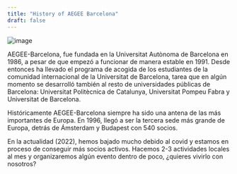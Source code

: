 ```yaml
---
title: "History of AEGEE Barcelona"
draft: false
---
```


![image](/images/aegee/sagrada.JPG)

AEGEE-Barcelona, fue fundada en la Universitat Autònoma de Barcelona en 1986, a pesar de que empezó a funcionar de manera estable en 1991. Desde entonces ha llevado el programa de acogida de los estudiantes de la comunidad internacional de la Universitat de Barcelona, tarea que en algún momento se desarrolló también al resto de universidades públicas de Barcelona: Universitat Politècnica de Catalunya, Universitat Pompeu Fabra y Universitat de Barcelona.

Históricamente AEGEE-Barcelona siempre ha sido una antena de las más importantes de Europa. En 1996, llegó a ser la tercera sede más grande de Europa, detrás de Ámsterdam y Budapest con 540 socios. 

En la actualidad (2022), hemos bajado mucho debido al covid y estamos en proceso de conseguir más socios activos. Hacemos 2-3 actividades locales al mes y organizaremos algún evento dentro de poco, ¿quieres vivirlo con nosotros?

